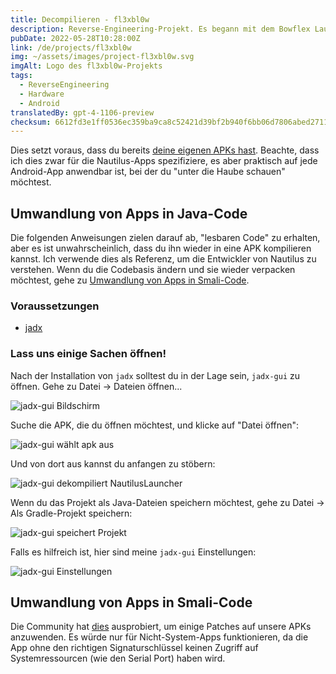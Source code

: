 ```yaml
---
title: Decompilieren - fl3xbl0w
description: Reverse-Engineering-Projekt. Es begann mit dem Bowflex Laufband 22, wurde aber auf jede von Nautilus Inc. verkaufte Android-Maschine (Nautilus, Bowflex, Schwinn) verallgemeinert.
pubDate: 2022-05-28T10:28:00Z
link: /de/projects/fl3xbl0w
img: ~/assets/images/project-fl3xbl0w.svg
imgAlt: Logo des fl3xbl0w-Projekts
tags:
  - ReverseEngineering
  - Hardware
  - Android
translatedBy: gpt-4-1106-preview
checksum: 6612fd3e1ff0536ec359ba9ca8c52421d39bf2b940f6bb06d7806abed2711bd1
---
```



Dies setzt voraus, dass du bereits [deine eigenen APKs hast](/de/projects/fl3xbl0w/backup). Beachte, dass ich dies zwar für die Nautilus-Apps spezifiziere, es aber praktisch auf jede Android-App anwendbar ist, bei der du "unter die Haube schauen" möchtest.

## Umwandlung von Apps in Java-Code

Die folgenden Anweisungen zielen darauf ab, "lesbaren Code" zu erhalten, aber es ist unwahrscheinlich, dass du ihn wieder in eine APK kompilieren kannst. Ich verwende dies als Referenz, um die Entwickler von Nautilus zu verstehen. Wenn du die Codebasis ändern und sie wieder verpacken möchtest, gehe zu [Umwandlung von Apps in Smali-Code](#umwandlung-von-apps-in-smali-code).

### Voraussetzungen

- [jadx](https://github.com/skylot/jadx)

### Lass uns einige Sachen öffnen!

Nach der Installation von `jadx` solltest du in der Lage sein, `jadx-gui` zu öffnen. Gehe zu Datei -> Dateien öffnen...

<Image src={JadxGUIScreen} alt="jadx-gui Bildschirm" format="webp" />

Suche die APK, die du öffnen möchtest, und klicke auf "Datei öffnen":

<Image src={JadxGUISelect} alt="jadx-gui wählt apk aus" format="webp" />

Und von dort aus kannst du anfangen zu stöbern:

<Image
  src={JadxGUIOpened}
  alt="jadx-gui dekompiliert NautilusLauncher"
  format="webp"
/>

Wenn du das Projekt als Java-Dateien speichern möchtest, gehe zu Datei -> Als Gradle-Projekt speichern:

<Image src={JadxGUISave} alt="jadx-gui speichert Projekt" format="webp" />

Falls es hilfreich ist, hier sind meine `jadx-gui` Einstellungen:

<Image src={JadxGUIPrefs} alt="jadx-gui Einstellungen" format="webp" />

## Umwandlung von Apps in Smali-Code

Die Community hat [dies](https://www.reddit.com/r/Bowflex/comments/mi8wdo/unlocking_bowflex_velocore/) ausprobiert, um einige Patches auf unsere APKs anzuwenden. Es würde nur für Nicht-System-Apps funktionieren, da die App ohne den richtigen Signaturschlüssel keinen Zugriff auf Systemressourcen (wie den Serial Port) haben wird.
